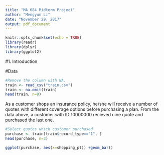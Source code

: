 ```yaml
---
title: "MA 684 Midterm Project"
author: "Mengyun Li"
date: "November 29, 2017"
output: pdf_document
---
```


```r
knitr::opts_chunk$set(echo = TRUE)
library(readr)
library(dplyr)
library(ggplot2)
```

#1. Introduction

#Data
```r
#Remove the column with NA.
train <- read_csv("train.csv")
train <- na.omit(train)
head(train, n=9)
```
As a customer shops an insurance policy, he/she will receive a number of quotes with different coverage options before purchasing a plan. From the data above, a customer with ID 10000000 recieved nine quote and purchased the last one.

```r
#Select quotes which customer purchased
purchase <- train[train$record_type=="1", ]
head(purchase, n=3)

ggplot(purchase, aes(x=shopping_pt)) +geom_bar()

```


